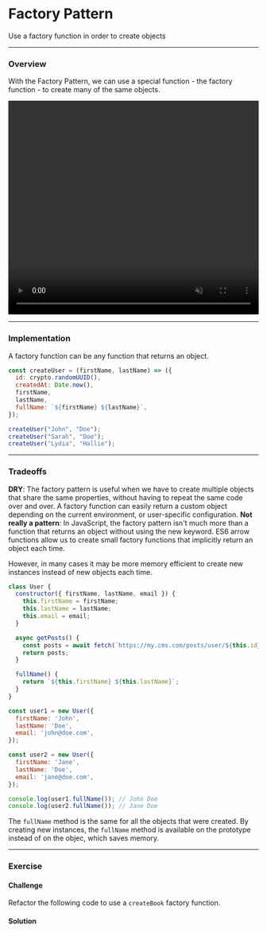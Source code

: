 
# Factory Pattern

Use a factory function in order to create objects

---

### Overview

With the Factory Pattern, we can use a special function - the factory function - to create many of the same objects.

<video
  width="100%"
  height="430"
  autoPlay
  muted
  loop
  src="https://res.cloudinary.com/dq8xfyhu4/video/upload/v1661500378/FM%20Workshop/design-patterns/factory-pattern/factory1_esuucn.mov"
  frameborder="0"
  allow="accelerometer; autoplay; clipboard-write; encrypted-media; gyroscope; picture-in-picture"
  allowFullScreen
  controls
/>

---

### Implementation

A factory function can be any function that returns an object.

```js
const createUser = (firstName, lastName) => ({
  id: crypto.randomUUID(),
  createdAt: Date.now(),
  firstName,
  lastName,
  fullName: `${firstName} ${lastName}`,
});

createUser("John", "Doe");
createUser("Sarah", "Doe");
createUser("Lydia", "Hallie");
```

---

### Tradeoffs

<Callout type="green">
  <b>DRY</b>: The factory pattern is useful when we have to create multiple
  objects that share the same properties, without having to repeat the same code
  over and over. A factory function can easily return a custom object depending
  on the current environment, or user-specific configuration.
</Callout>

<Callout type="warning" emoji="⚠️">
  <b>Not really a pattern</b>: In JavaScript, the factory pattern isn't much more than a function that returns an object without using the new keyword. ES6 arrow functions allow us to create small factory functions that implicitly return an object each time.

However, in many cases it may be more memory efficient to create new instances instead of new objects each time.

```js
class User {
  constructor({ firstName, lastName, email }) {
    this.firstName = firstName;
    this.lastName = lastName;
    this.email = email;
  }

  async getPosts() {
    const posts = await fetch(`https://my.cms.com/posts/user/${this.id}`);
    return posts;
  }

  fullName() {
    return `${this.firstName} ${this.lastName}`;
  }
}

const user1 = new User({
  firstName: 'John',
  lastName: 'Doe',
  email: 'john@doe.com',
});

const user2 = new User({
  firstName: 'Jane',
  lastName: 'Doe',
  email: 'jane@doe.com',
});

console.log(user1.fullName()); // John Doe
console.log(user2.fullName()); // Jane Doe
```

The `fullName` method is the same for all the objects that were created. By creating new instances, the `fullName` method is available on the prototype instead of on the objec, which saves memory.

</Callout>

---

### Exercise

#### Challenge

Refactor the following code to use a `createBook` factory function.

<StackBlitz name="node-k12ung" openFile="books.js" />

#### Solution

<StackBlitz name="node-4wzsjr" openFile="index.js" />
